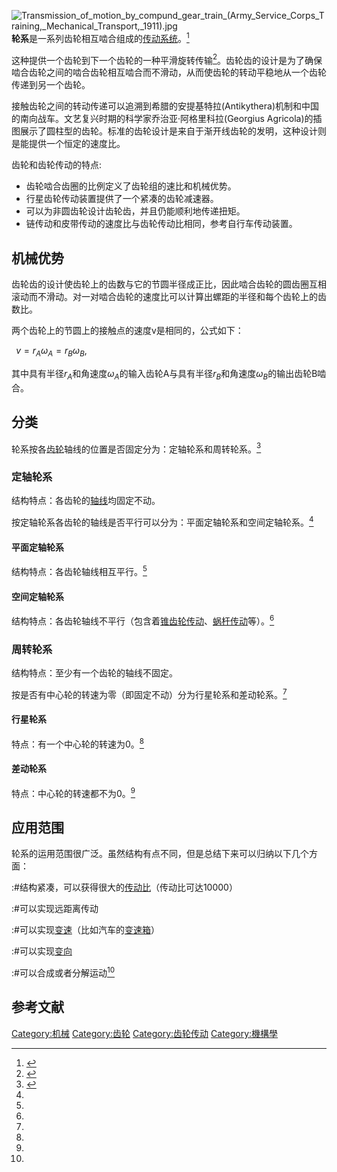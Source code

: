 [[Image:Transmission_of_motion_by_compund_gear_train_(Army_Service_Corps_Training,_Mechanical_Transport,_1911).jpg|thumb]]
'''轮系'''是一系列齿轮相互啮合组成的[[传动系统|传动系统]]。<ref>{{Cite web |url=http://iw168.cn/news/jixsj/6267.html |title= 轮系|accessdate=2015-08-28 |publisher=中国机械制图网 |language=zh}}</ref>

这种{{tsl|en|Mechanical system|机械系统}}提供一个齿轮到下一个齿轮的一种平滑旋转传输<ref>{{cite book|first=J. J. |last=Uicker|author2=G. R. Pennock |author3=J. E. Shigley |year=2003|title=Theory of Machines and Mechanisms|url=https://archive.org/details/theoryofmachines0000uick |publisher=Oxford University Press|location=New York|language=en}}</ref>。齿轮齿的设计是为了确保啮合齿轮之间的啮合齿轮相互啮合而不滑动，从而使齿轮的转动平稳地从一个齿轮传递到另一个齿轮。

接触齿轮之间的转动传递可以追溯到希腊的安提基特拉(Antikythera)机制和中国的南向战车。文艺复兴时期的科学家乔治亚·阿格里科拉(Georgius Agricola)的插图展示了圆柱型的齿轮。标准的齿轮设计是来自于渐开线齿轮的发明，这种设计则是能提供一个恒定的速度比。

齿轮和齿轮传动的特点:

*齿轮啮合齿圈的比例定义了齿轮组的速比和机械优势。
*行星齿轮传动装置提供了一个紧凑的齿轮减速器。
*可以为非圆齿轮设计齿轮齿，并且仍能顺利地传递扭矩。
*链传动和皮带传动的速度比与齿轮传动比相同，参考自行车传动装置。
==机械优势==
齿轮齿的设计使齿轮上的齿数与它的节圆半径成正比，因此啮合齿轮的圆齿圈互相滚动而不滑动。对一对啮合齿轮的速度比可以计算出螺距的半径和每个齿轮上的齿数比。

两个齿轮上的节圆上的接触点的速度v是相同的，公式如下：

  <math> v = r_A \omega_A = r_B \omega_B, \!</math>
其中具有半径''r<sub>A</sub>''和角速度''ω<sub>A</sub>''的输入齿轮A与具有半径''r<sub>B</sub>''和角速度''ω<sub>B</sub>''的输出齿轮B啮合。
==分类==
轮系按各[[齿轮|齿轮]]轴线的位置是否固定分为：定轴轮系和周转轮系。<ref name=JIXIEJICHU>{{cite book |author=兰青 |coauthors=祝百春、王公安、马恩凤、孙晋梅、张晶、刘甦、姜国峰、姚杰 |title=机械基础 |date=2009年6月 |publisher= 中国劳动社会保障出版社|location=北京 |isbn=978-7-5045-7826-6|pages= 104页-105页、107页、114-页115页|language=zh}}</ref>

===定轴轮系===
结构特点：各齿轮的[[轴线|轴线]]均固定不动。

按定轴轮系各齿轮的轴线是否平行可以分为：平面定轴轮系和空间定轴轮系。<ref name=JIXIEJICHU/>
====平面定轴轮系====
结构特点：各齿轮轴线相互平行。<ref name=JIXIEJICHU/>

====空间定轴轮系====
结构特点：各齿轮轴线不平行（包含着[[锥齿轮传动|锥齿轮传动]]、[[蜗杆传动|蜗杆传动]]等）。<ref name=JIXIEJICHU/>

===周转轮系===
结构特点：至少有一个齿轮的轴线不固定。

按是否有中心轮的转速为零（即固定不动）分为行星轮系和差动轮系。<ref name=JIXIEJICHU/>

====行星轮系====
特点：有一个中心轮的转速为0。<ref name=JIXIEJICHU/>

====差动轮系====
特点：中心轮的转速都不为0。<ref name=JIXIEJICHU/>

==应用范围==
轮系的运用范围很广泛。虽然结构有点不同，但是总结下来可以归纳以下几个方面：
:#结构紧凑，可以获得很大的[[传动比|传动比]]（传动比可达10000）
:#可以实现远距离传动
:#可以实现[[变速|变速]]（比如汽车的[[变速箱|变速箱]]）
:#可以实现[[变向|变向]]
:#可以合成或者分解运动<ref name=JIXIEJICHU/>
==参考文献==
{{reflist|2}}
[[Category:机械|Category:机械]]
[[Category:齿轮|Category:齿轮]]
[[Category:齿轮传动|Category:齿轮传动]]
[[Category:機構學|Category:機構學]]